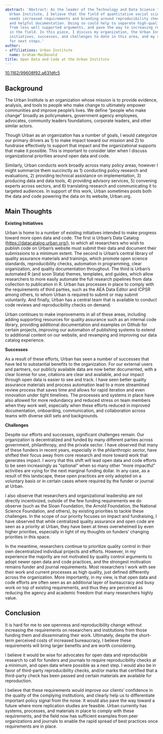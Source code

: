 ```yaml
---
abstract: 'Abstract: As the leader of the Technology and Data Science team at the
  Urban Institute, I believe that the field of quantitative social science data analytics
  needs increased requirements and branding around reproducibility checks, open data,
  and helpful documentation. Doing so could help to separate high-quality science
  from less well supported arguments, and pave the way to increasing replication studies
  in the field. In this piece, I discuss my organization, the Urban Institute, our
  initiatives, successes, and challenges to date in this area, and my recommendations
  for next steps.'
author:
- affiliations: Urban Institute
  name: Graham MacDonald
title: Open Data and Code at the Urban Institute
---
```


::: {.callout-note title="Published in HDSR 5.3" icon=false}
[10.1162/99608f92.a631dfc5](https://doi.org/10.1162/99608f92.a631dfc5)
:::

## Background

The Urban Institute is an organization whose mission is to provide
evidence, analysis, and tools to people who make change to ultimately
empower communities and improve people's lives. We define "people who
make change" broadly as policymakers, government agency employees,
advocates, community leaders foundations, corporate leaders, and other
similar actors.

Though Urban as an organization has a number of goals, I would
categorize our primary drivers as 1) to make impact toward our mission
and 2) to fundraise effectively to support that impact and the
organizational supports that make it possible. This is important to
consider later when I discuss organizational priorities around open data
and code.

Similarly, Urban conducts work broadly across many policy areas, however
I might summarize them succinctly as 1) conducting policy research and
evaluations, 2) providing technical assistance on implementation, 3)
producing data and data tools, 4) providing advisory services, 5)
convening experts across sectors, and 6) translating research and
communicating it to targeted audiences. In support of this work, Urban
sometimes posts both the data and code powering the data on its website,
Urban.org.

## Main Thoughts

**Existing Initiatives**

Urban is home to a number of existing initiatives intended to make
progress toward more open data and code. The first is Urban's Data
Catalog (<https://datacatalog.urban.org/>), to which all researchers who
wish to publish code on Urban's website must submit their data and
document their submissions to a minimum extent. The second is Urban's
central library of quality assurance materials and trainings, which
promote open science standards, reproducibility checks, automation in
programming, clear organization, and quality documentation throughout.
The third is Urban's automated R (and soon Stata) themes, templates, and
guides, which allow researchers to more easily automate the full
research pipelines from data collection to publication in R. Urban has
processes in place to comply with the requirements of third parties,
such as the AEA Data Editor and ICPSR among others, to whom Urban is
required to submit or may submit voluntarily. And finally, Urban has a
central team that is available to conduct code reviews and
reproducibility checks on demand.

Urban continues to make improvements in all of these areas, including
adding supporting resources for quality assurance such as an internal
code library, providing additional documentation and examples on Github
for certain projects, improving our automation of publishing systems to
extend to additional content on our website, and revamping and improving
our data catalog experience.

**Successes**

As a result of these efforts, Urban has seen a number of successes that
have led to substantial benefits to the organization. For our external
users and partners, our publicly available data are now better
documented, with a clear license for use, citations are clear and
available, and our impact through open data is easier to see and track.
I have seen better quality assurance materials and process automation
lead to a more streamlined review process that saves time and allows for
rapid iteration and even innovation under tight timelines. The processes
and systems in place have also allowed for more redundancy and reduced
stress on team members when they work well, especially when these
efforts reduced in improved documentation, onboarding, communication,
and collaboration across teams with diverse skill sets and backgrounds.

**Challenges**

Despite our efforts and successes, significant challenges remain. Our
organization is decentralized and funded by many different parties
across government, philanthropy, and the private sector. I have observed
that many of these funders in recent years, especially in the
philanthropic sector, have shifted their focus away from core research
and more toward work that generates impact. I worry that this shift will
lead open data and code efforts to be seen increasingly as "optional"
when so many other "more impactful" activities are vying for the next
marginal funding dollar. In any case, as a result of this landscape,
these open practices are only adopted on a voluntary basis or in certain
cases where required by the funder or journal at Urban.

I also observe that researchers and organizational leadership are not
directly incentivized, outside of the few funding requirements we do
observe (such as the Sloan Foundation, the Arnold Foundation, the
National Science Foundation, and others), by existing priorities to
tackle these challenges. In the scope of our priority focuses on impact
and fundraising, I have observed that while centralized quality
assurance and open code are seen as a priority at Urban, they have been
at times overwhelmed by even higher priorities, especially in light of
my thoughts on funders' changing priorities in this space.

In the meantime, researchers continue to prioritize quality control in
their own decentralized individual projects and efforts. However, in my
experience the majority are not motivated by quality control arguments
to adopt newer open data and code practices, and the strongest
motivation remains funder and journal requirements. Most researchers I
work with see their work and current processes as high quality, just
defined differently across the organization. More importantly, in my
view, is that open data and code efforts are often seen as an additional
layer of bureaucracy and busy work on top of existing requirements, and
thus they are perceived as reducing the agency and academic freedom that
many researchers highly value.

## Conclusion

It is hard for me to see openness and reproducibility change without
increasing the requirements on researchers and institutions from those
funding them and disseminating their work. Ultimately, despite the
short-term perceived costs of increased bureaucracy, I believe these
requirements will bring larger benefits and are worth considering.

I believe it would be wise for advocates for open data and reproducible
research to call for funders and journals to require reproducibility
checks at a minimum, and open data where possible as a next step. I
would also be in favor of third-party reproducibility checks, and/or
marks that certified that a third-party check has been passed and
certain materials are available for reproduction.

I believe that these requirements would improve our clients' confidence
in the quality of the complying institutions, and clearly help us to
differentiate important policy signal from the noise. It would also pave
the way toward a future where more replication studies are feasible.
Urban currently has systems, processes, and materials in place to comply
with these requirements, and the field now has sufficient examples from
peer organizations and journals to enable the rapid spread of best
practices once requirements are in place.